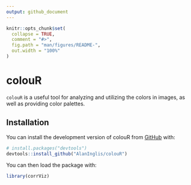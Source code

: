 ```yaml
---
output: github_document
---
```


<!-- README.md is generated from README.Rmd. Please edit that file -->

```r
knitr::opts_chunk$set(
  collapse = TRUE,
  comment = "#>",
  fig.path = "man/figures/README-",
  out.width = "100%"
)
```

# colouR

<!-- badges: start -->
<!-- badges: end -->

`colouR` is a useful tool for analyzing and utilizing the colors in images, as well as providing color palettes.

## Installation

You can install the development version of colouR from [GitHub](https://github.com/) with:

``` r
# install.packages("devtools")
devtools::install_github("AlanInglis/colouR")
```


You can then load the package with:
```r 
library(corrViz)
```
